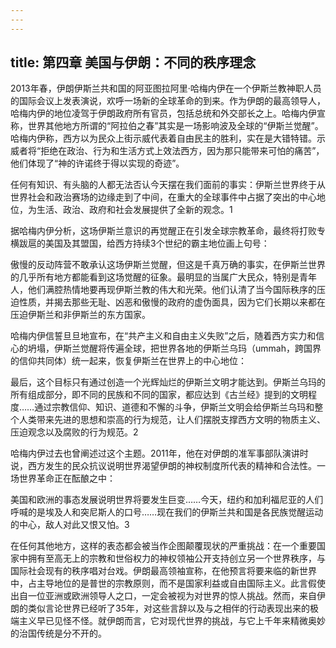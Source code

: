 ```yaml
---
---
---
```

title: 第四章 美国与伊朗：不同的秩序理念
---



2013年春，伊朗伊斯兰共和国的阿亚图拉阿里·哈梅内伊在一个伊斯兰教神职人员的国际会议上发表演说，欢呼一场新的全球革命的到来。作为伊朗的最高领导人，哈梅内伊的地位凌驾于伊朗政府所有官员，包括总统和外交部长之上。哈梅内伊宣称，世界其他地方所谓的“阿拉伯之春”其实是一场影响波及全球的“伊斯兰觉醒”。哈梅内伊称，西方以为民众上街示威代表着自由民主的胜利，实在是大错特错。示威者将“拒绝在政治、行为和生活方式上效法西方，因为那只能带来可怕的痛苦”，他们体现了“神的许诺终于得以实现的奇迹”。

任何有知识、有头脑的人都无法否认今天摆在我们面前的事实：伊斯兰世界终于从世界社会和政治赛场的边缘走到了中间，在重大的全球事件中占据了突出的中心地位，为生活、政治、政府和社会发展提供了全新的观念。1

据哈梅内伊分析，这场伊斯兰意识的再觉醒正在引发全球宗教革命，最终将打败专横跋扈的美国及其盟国，给西方持续3个世纪的霸主地位画上句号：

傲慢的反动阵营不敢承认这场伊斯兰觉醒，但这是千真万确的事实，在伊斯兰世界的几乎所有地方都能看到这场觉醒的征象。最明显的当属广大民众，特别是青年人，他们满腔热情地要再现伊斯兰教的伟大和光荣。他们认清了当今国际秩序的压迫性质，并揭去那些无耻、凶恶和傲慢的政府的虚伪面具，因为它们长期以来都在压迫伊斯兰和非伊斯兰的东方国家。

哈梅内伊信誓旦旦地宣布，在“共产主义和自由主义失败”之后，随着西方实力和信心的坍塌，伊斯兰觉醒将传遍全球，把世界各地的伊斯兰乌玛（ummah，跨国界的信仰共同体）统一起来，恢复伊斯兰在世界上的中心地位：

最后，这个目标只有通过创造一个光辉灿烂的伊斯兰文明才能达到。伊斯兰乌玛的所有组成部分，即不同的民族和不同的国家，都应达到《古兰经》提到的文明程度……通过宗教信仰、知识、道德和不懈的斗争，伊斯兰文明会给伊斯兰乌玛和整个人类带来先进的思想和崇高的行为规范，让人们摆脱支撑西方文明的物质主义、压迫观念以及腐败的行为规范。2

哈梅内伊过去也曾阐述过这个主题。2011年，他在对伊朗的准军事部队演讲时说，西方发生的民众抗议说明世界渴望伊朗的神权制度所代表的精神和合法性。一场世界革命正在酝酿之中：

美国和欧洲的事态发展说明世界将要发生巨变……今天，纽约和加利福尼亚的人们呼喊的是埃及人和突尼斯人的口号……现在我们的伊斯兰共和国是各民族觉醒运动的中心，敌人对此又恨又怕。3

在任何其他地方，这样的表态都会被当作企图颠覆现状的严重挑战：在一个重要国家中拥有至高无上的宗教和世俗权力的神权领袖公开支持创立另一个世界秩序，与国际社会现有的秩序唱对台戏。伊朗最高领袖宣称，在他预言将要来临的新世界中，占主导地位的是普世的宗教原则，而不是国家利益或自由国际主义。此言假使出自一位亚洲或欧洲领导人之口，一定会被视为对世界的惊人挑战。然而，来自伊朗的类似言论世界已经听了35年，对这些言辞以及与之相伴的行动表现出来的极端主义早已见怪不怪。就伊朗而言，它对现代世界的挑战，与它上千年来精微奥妙的治国传统是分不开的。